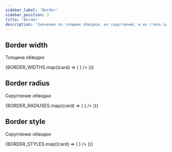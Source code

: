 ```yaml
---
sidebar_label: 'Border'
sidebar_position: 3
title: 'Border'
description: 'Значения по толщине обводки, их скруглений, и их стиль оформления'
---
```




<headermeta
  title='Border'
  description='Включает в себя, значение по толщине обводки, их скруглений, и их стиль оформления'
  designer='Олег Астахов'
  developer='Кирилл Артуров'
  version='1.0'
  status='Work in progress'
  json='JSON'
  sass='SASS'
  bitbucketLink='https://google.com'
  figmaLink='https://google.com'
  jiraLink='https://google.com'
  headerImage={headerImage}
/>

## Border width

Толщина обводки

<docviewport>
  <examples cols={3}>
    {BORDER_WIDTHS.map((card) => (
      <example key={card.name} exampleCode={card.exampleCode}>
        <Card {...card} valueComp={<Border style={card.valueStyle} />} />
      </example>
    ))}
  </examples>
</docviewport>

<divider />

## Border radius

Скругление обводки

<docviewport>
  <examples cols={3}>
    {BORDER_RADIUSES.map((card) => (
      <example key={card.name} exampleCode={card.exampleCode}>
        <Card {...card} valueComp={<Border style={card.valueStyle} />} />
      </example>
    ))}
  </examples>
</docviewport>

<divider />

## Border style

Скругление обводки

<docviewport>
  <examples cols={2}>
    {BORDER_STYLES.map((card) => (
      <example key={card.name} exampleCode={card.exampleCode}>
        <Card {...card} valueComp={<Border style={card.valueStyle} />} />
      </example>
    ))}
  </examples>
</docviewport>

<divider marginTop={128} marginBottom={0} />
